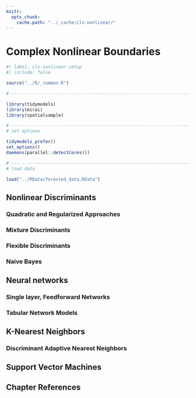 ```yaml
---
knitr:
  opts_chunk:
    cache.path: "../_cache/cls-nonlinear/"
---
```


# Complex Nonlinear Boundaries {#sec-cls-nonlinear}

```r
#| label: cls-nonlinear-setup
#| include: false

source("../R/_common.R")

# ------------------------------------------------------------------------------

library(tidymodels)
library(mirai)
library(spatialsample)

# ------------------------------------------------------------------------------
# set options

tidymodels_prefer()
set_options()
daemons(parallel::detectCores())

# ------------------------------------------------------------------------------
# load data 

load("../RData/forested_data.RData")
```

## Nonlinear Discriminants  {#sec-nonlinear-da}

### Quadratic and Regularized Approaches {#sec-qda-rda}

### Mixture Discriminants {#sec-mda}

### Flexible Discriminants {#sec-fda}

### Naive Bayes {#sec-naive-bayes}

## Neural networks {#sec-cls-nnet}

### Single layer, Feedforward Networks {#sec-cls-mlp}

### Tabular Network Models  {#sec-tab-net}

## K-Nearest Neighbors  {#sec-cls-knn}

### Discriminant Adaptive Nearest Neighbors  {#sec-dann}

## Support Vector Machines {#sec-cls-svm}

## Chapter References {.unnumbered}

